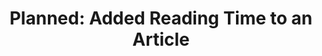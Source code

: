 ---
title: "Planned: Added Reading Time to an Article"
description: ""
publishedAt: "2022-11-25"
status: "draft"
series:
  order: 4
  title: "Engineering a Blog"
tags:
  - { title: "Next.js", slug: "nextjs" }
---